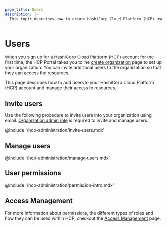 ```yaml
---
page_title: Users
description: |-
  This topic describes how to create HashiCorp Cloud Platform (HCP) users.
---
```


# Users

When you sign up for a HashiCorp Cloud Platform (HCP) account for the first
time, the HCP Portal takes you to the [create
organization](https://portal.cloud.hashicorp.com/orgs/create) page to set up
your organization. You can invite additional users to the organization so that
they can access the resources.

This page describes how to add users to your HashiCorp Cloud Platform (HCP) account and manage their access to resources.

## Invite users

Use the following procedure to invite users into your organization using email.
[Organization admin role](#organization-role) is required to invite and manage
users.

@include '/hcp-administration/invite-users.mdx'

## Manage users

@include '/hcp-administration/manage-users.mdx'

## User permissions

@include '/hcp-administration/permission-intro.mdx'

## Access Management
For more information about permissions, the different types of roles and how they can be used within HCP, checkout the [Access Management](/hcp/docs/hcp/iam/access-management)  page. 
